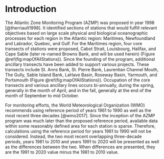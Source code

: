 # Introduction {#sec:introduction}
The Atlantic Zone Monitoring Program (AZMP) was proposed in year 1998 [@therriault1998]. It identified sections of stations that would fulfill relevant objectives based on large scale physical and biological oceanographic processes for each region in the Atlantic region: Maritimes, Newfoundland and Labrador, Quebec, and Gulf. For the Maritimes region, four core transects of stations were proposed, Cabot Strait, Louisbourg, Halifax, and Cape Sable (later re-named Browns Bank, and will be used herein) (Figure \@ref(fig:mapOfAllStations)). Since the founding of the program, additional ancillary transects have been added to support various projects. These transects include St. Anns Bank, St. Pierre Bank, Laurentian Channel Mouth, The Gully, Sable Island Bank, LaHave Basin, Roseway Basin, Yarmouth, and Portsmouth (Figure \@ref(fig:mapOfAllStations)). Occupation of the core transects and various ancillary lines occurs bi-annually, during the spring, generally in the month of April, and in the fall, generally at the end of the month of September to mid October. 

For monitoring efforts, the World Meteorological Organization (WMO) recommends using reference period of years 1961 to 1990 as well as the most recent three decades [@wmo2017]. Since the inception of the AZMP program was much later than the proposed reference period, available data within some reasonably defined area for each station is sparse. Therefore, calculations using the reference period for years 1961 to 1990 will not be considered. Instead, the two most recent overlapping three-decade periods, years 1981 to 2010 and years 1991 to 2020 will be presented as well as the differences between the two. When differences are presented, they are the 1991 to 2020 value minus the 1981 to 2010 value.